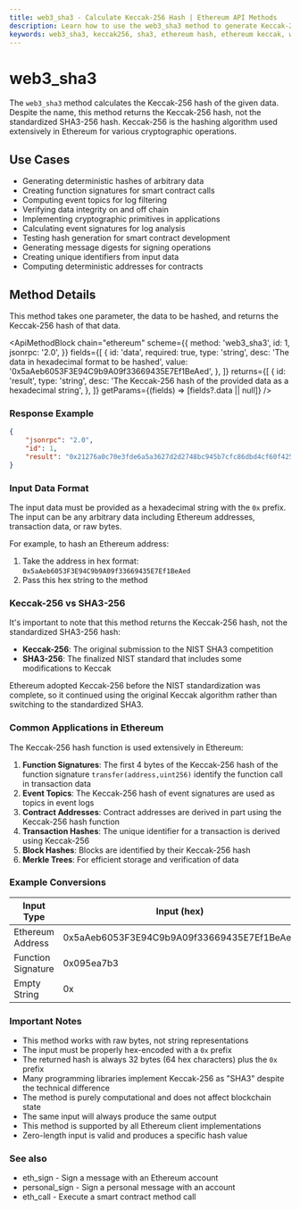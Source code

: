 ```yaml
---
title: web3_sha3 - Calculate Keccak-256 Hash | Ethereum API Methods
description: Learn how to use the web3_sha3 method to generate Keccak-256 hashes for various Ethereum operations including function signatures, event topics, and blockchain data verification.
keywords: web3_sha3, keccak256, sha3, ethereum hash, ethereum keccak, web3, crypto hash, function selector, event signature, hash calculation, ethereum cryptography, blockchain hash, smart contract hash, transaction hash, ethereum signature, data verification
---
```


# web3_sha3

The `web3_sha3` method calculates the Keccak-256 hash of the given data. Despite the name, this method returns the Keccak-256 hash, not the standardized SHA3-256 hash. Keccak-256 is the hashing algorithm used extensively in Ethereum for various cryptographic operations.

## Use Cases

- Generating deterministic hashes of arbitrary data
- Creating function signatures for smart contract calls
- Computing event topics for log filtering
- Verifying data integrity on and off chain
- Implementing cryptographic primitives in applications
- Calculating event signatures for log analysis
- Testing hash generation for smart contract development
- Generating message digests for signing operations
- Creating unique identifiers from input data
- Computing deterministic addresses for contracts

## Method Details

This method takes one parameter, the data to be hashed, and returns the Keccak-256 hash of that data.

<ApiMethodBlock
	chain="ethereum"
	scheme={{
		method: 'web3_sha3',
		id: 1,
		jsonrpc: '2.0',
	}}
	fields={[
		{
			id: 'data',
			required: true,
			type: 'string',
			desc: 'The data in hexadecimal format to be hashed',
			value: '0x5aAeb6053F3E94C9b9A09f33669435E7Ef1BeAed',
		},
	]}
	returns={[
		{
			id: 'result',
			type: 'string',
			desc: 'The Keccak-256 hash of the provided data as a hexadecimal string',
		},
	]}
	getParams={(fields) => [fields?.data || null]}
/>

### Response Example

```json
{
	"jsonrpc": "2.0",
	"id": 1,
	"result": "0x21276a0c70e3fde6a5a3627d2d2748bc945b7cfc86dbd4cf60f425ad5058d9b0"
}
```

### Input Data Format

The input data must be provided as a hexadecimal string with the `0x` prefix. The input can be any arbitrary data including Ethereum addresses, transaction data, or raw bytes.

For example, to hash an Ethereum address:

1. Take the address in hex format: `0x5aAeb6053F3E94C9b9A09f33669435E7Ef1BeAed`
2. Pass this hex string to the method

### Keccak-256 vs SHA3-256

It's important to note that this method returns the Keccak-256 hash, not the standardized SHA3-256 hash:

- **Keccak-256**: The original submission to the NIST SHA3 competition
- **SHA3-256**: The finalized NIST standard that includes some modifications to Keccak

Ethereum adopted Keccak-256 before the NIST standardization was complete, so it continued using the original Keccak algorithm rather than switching to the standardized SHA3.

### Common Applications in Ethereum

The Keccak-256 hash function is used extensively in Ethereum:

1. **Function Signatures**: The first 4 bytes of the Keccak-256 hash of the function signature `transfer(address,uint256)` identify the function call in transaction data
2. **Event Topics**: The Keccak-256 hash of event signatures are used as topics in event logs
3. **Contract Addresses**: Contract addresses are derived in part using the Keccak-256 hash function
4. **Transaction Hashes**: The unique identifier for a transaction is derived using Keccak-256
5. **Block Hashes**: Blocks are identified by their Keccak-256 hash
6. **Merkle Trees**: For efficient storage and verification of data

### Example Conversions

| Input Type         | Input (hex)                                | Keccak-256 Hash                                                    |
| ------------------ | ------------------------------------------ | ------------------------------------------------------------------ |
| Ethereum Address   | 0x5aAeb6053F3E94C9b9A09f33669435E7Ef1BeAed | 0x21276a0c70e3fde6a5a3627d2d2748bc945b7cfc86dbd4cf60f425ad5058d9b0 |
| Function Signature | 0x095ea7b3                                 | 0xf2c0a300acb0c93fb0fdeceeac9b2c9b7f6c1413629bc2a8483bc3ca775e17ce |
| Empty String       | 0x                                         | 0xc5d2460186f7233c927e7db2dcc703c0e500b653ca82273b7bfad8045d85a470 |

### Important Notes

- This method works with raw bytes, not string representations
- The input must be properly hex-encoded with a `0x` prefix
- The returned hash is always 32 bytes (64 hex characters) plus the `0x` prefix
- Many programming libraries implement Keccak-256 as "SHA3" despite the technical difference
- The method is purely computational and does not affect blockchain state
- The same input will always produce the same output
- This method is supported by all Ethereum client implementations
- Zero-length input is valid and produces a specific hash value

### See also

- <Link to="/docs/ethereum/core-methods/eth_sign" title="Create a cryptographic signature using an Ethereum account">eth_sign</Link> - Sign a message with an Ethereum account
- <Link to="/docs/ethereum/core-methods/personal_sign" title="Sign a personal message in a user-friendly way">personal_sign</Link> - Sign a personal message with an account
- <Link to="/docs/ethereum/core-methods/eth_call" title="Execute a smart contract method without creating a transaction">eth_call</Link> - Execute a smart contract method call
